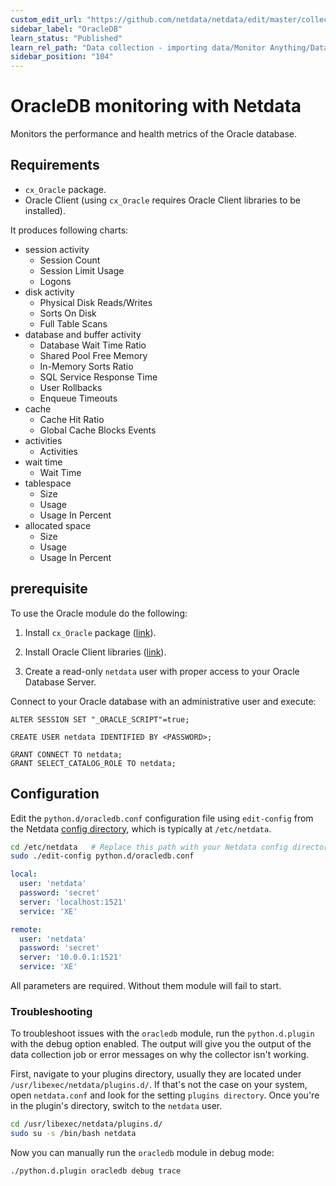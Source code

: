 ```yaml
---
custom_edit_url: "https://github.com/netdata/netdata/edit/master/collectors/python.d.plugin/oracledb/README.md"
sidebar_label: "OracleDB"
learn_status: "Published"
learn_rel_path: "Data collection - importing data/Monitor Anything/Databases"
sidebar_position: "104"
---
```



# OracleDB monitoring with Netdata

Monitors the performance and health metrics of the Oracle database.

## Requirements

-   `cx_Oracle` package.
-   Oracle Client (using `cx_Oracle` requires Oracle Client libraries to be installed).

It produces following charts:

-   session activity
    -   Session Count
    -   Session Limit Usage
    -   Logons
-   disk activity
    -   Physical Disk Reads/Writes
    -   Sorts On Disk
    -   Full Table Scans
-   database and buffer activity
    -   Database Wait Time Ratio
    -   Shared Pool Free Memory
    -   In-Memory Sorts Ratio
    -   SQL Service Response Time
    -   User Rollbacks
    -   Enqueue Timeouts
-   cache
    -   Cache Hit Ratio
    -   Global Cache Blocks Events
-   activities
    -   Activities
-   wait time
    -   Wait Time
-   tablespace
    -   Size
    -   Usage
    -   Usage In Percent
-   allocated space
    -   Size
    -   Usage
    -   Usage In Percent

## prerequisite

To use the Oracle module do the following:

1.  Install `cx_Oracle` package ([link](https://cx-oracle.readthedocs.io/en/latest/user_guide/installation.html)).

2.  Install Oracle Client libraries
    ([link](https://cx-oracle.readthedocs.io/en/latest/user_guide/installation.html#install-oracle-client)).

3.  Create a read-only `netdata` user with proper access to your Oracle Database Server.

Connect to your Oracle database with an administrative user and execute:

```
ALTER SESSION SET "_ORACLE_SCRIPT"=true;

CREATE USER netdata IDENTIFIED BY <PASSWORD>;

GRANT CONNECT TO netdata;
GRANT SELECT_CATALOG_ROLE TO netdata;
```

## Configuration

Edit the `python.d/oracledb.conf` configuration file using `edit-config` from the Netdata [config
directory](/docs/nightly/getting-started/configuration), which is typically at `/etc/netdata`.

```bash
cd /etc/netdata   # Replace this path with your Netdata config directory, if different
sudo ./edit-config python.d/oracledb.conf
```

```yaml
local:
  user: 'netdata'
  password: 'secret'
  server: 'localhost:1521'
  service: 'XE'

remote:
  user: 'netdata'
  password: 'secret'
  server: '10.0.0.1:1521'
  service: 'XE'
```

All parameters are required. Without them module will fail to start.


### Troubleshooting

To troubleshoot issues with the `oracledb` module, run the `python.d.plugin` with the debug option enabled. The 
output will give you the output of the data collection job or error messages on why the collector isn't working.

First, navigate to your plugins directory, usually they are located under `/usr/libexec/netdata/plugins.d/`. If that's 
not the case on your system, open `netdata.conf` and look for the setting `plugins directory`. Once you're in the 
plugin's directory, switch to the `netdata` user.

```bash
cd /usr/libexec/netdata/plugins.d/
sudo su -s /bin/bash netdata
```

Now you can manually run the `oracledb` module in debug mode:

```bash
./python.d.plugin oracledb debug trace
```

